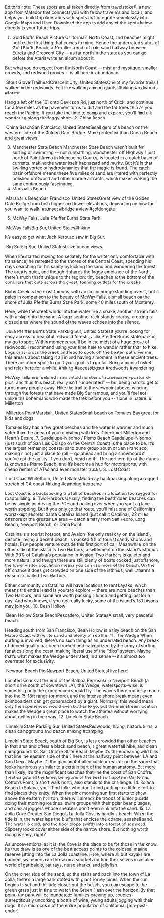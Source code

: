 Editor’s note: These spots are all taken directly from travelstoke®, a new app from Matador that connects you with fellow travelers and locals, and helps you build trip itineraries with spots that integrate seamlessly into Google Maps and Uber. Download the app to add any of the spots below directly to your future trips.
1. Gold Bluffs Beach
Picture California’s North Coast, and beaches might not be the first thing that comes to mind. Hence the underrated status of Gold Bluffs Beach, a 10-mile stretch of pale sand halfway between Eureka and Crescent City -- as far north in the state as you can go before the Ataris write an album about it.

But what you do expect from the North Coast -- mist and mystique, smaller crowds, and redwood groves -- is all here in abundance.

 Stout Grove TrailheadCrescent City, United StatesOne of my favorite trails I walked in the redwoods. Felt like walking among giants. #hiking #redwoods #forest



Hang a left off the 101 onto Davidson Rd, just north of Orick, and continue for a few miles as the pavement turns to dirt and the tall trees thin as you reach the Pacific. If you take the time to camp and explore, you’ll find elk wandering along the foggy shore.
2. China Beach

 China BeachSan Francisco, United StatesSmall gem of a beach on the western side of the Golden Gare Bridge. More protected than Ocean Beach and great views!


3. Manchester State Beach
Manchester State Beach wasn’t built for surfing or swimming -- nor sunbathing. Manchester, off Highway 1 just north of Point Arena in Mendocino County, is located in a catch basin of currents, making the water itself haphazard and murky. But it’s in that swirling vortex of hydrodynamics that the magic is found. The catch basin offshore means these five miles of sand are littered with perfectly polished driftwood and other marine artifacts, which makes walking the sand continuously fascinating.
4. Marshalls Beach

 Marshall's BeachSan Francisco, United StatesGreat view of the Golden Gate Bridge from both higher and lower elevations, depending on how far you want to walk. #sunset #bridge #view #goldengate


5. McWay Falls, Julia Pfeiffer Burns State Park

 McWay FallsBig Sur, United States#hiking

It’s easy to get what Jack Kerouac saw in Big Sur.

 Big SurBig Sur, United StatesI love ocean views.



When life started moving too sedately for the writer only comfortable with transience, he retreated to the shores of the Central Coast, spending his days searching for his sanity by kicking the sand and wandering the forest. The area is quiet, and though it shares the foggy ambiance of the North, there’s much that’s unique to the region: tiny beaches at the bottom of the cordillera that cuts across the coast; foaming outlets for the creeks.

Bixby Creek is the most famous, with an iconic bridge standing over it, but it pales in comparison to the beauty of McWay Falls, a small beach on the shore of Julia Pfeiffer Burns State Park, some 40 miles south of Monterey.

Here, while the creek winds into the water like a snake, another stream falls with a slap onto the sand. A large sentinel rock stands nearby, creating a closed area where the sound of the waves echoes into the silence.



 Julia Pfeiffer Burns State ParkBig Sur, United StatesIf you're looking for easy access to beautiful redwood forests, Julia Pfeiffer Burns state park is my go to spot. Within moments you'll be in the midst of a huge grove of redwoods. I recommend using your time here to wander rather than to hike. Logs criss-cross the creek and lead to spots off the beaten path. For me, this area is about taking it all in and having a moment in these ancient trees. There are other spots to go if your goal is to go far. Bring a picnic basket and relax here for a while. #hiking #accessbigsur #redwoods #wandering



McWay Falls are featured in an untold number of screensaver-postcard-pics, and thus this beach really isn’t “underrated” -- but being hard to get to turns many people away. Hike the trail to the viewpoint above, winding through the forests that have made Big Sur famous, and you’ll feel not unlike the bohemians who made the trek before you -- alone in nature.
6. Millerton

 Millerton PointMarshall, United StatesSmall beach on Tomales Bay great for kids and dogs.



Tomales Bay has a few great beaches and the water is warmer and much safer than the ocean if you’re visiting with kids. Check out Millerton and Heart’s Desire.
7. Guadalupe-Nipomo / Pismo Beach
Guadalupe-Nipomo (just south of San Luis Obispo on the Central Coast) is the place to be. It’s the largest remaining coastal sand dune group south of San Francisco, making it not just a place to roll -- go ahead and bring a snowboard if you’ve got the agility. If you don’t, head north. The northern tip of the dunes is known as Pismo Beach, and it’s become a hub for motorsports, with cheap rentals of ATVs and even monster trucks.
8. Lost Coast

 Lost CoastWhitethorn, United StatesMulti-day backpacking along a rugged stretch of CA coast #hiking #camping #extreme



Lost Coast is a backpacking trip full of beaches in a location too rugged for roadbuilding.
9. Two Harbors
Usually, finding the besthidden beaches can be as simple as driving the PCH and pulling over when you spot a place worth stopping. But if you only go that route, you’ll miss one of California’s worst-kept secrets: Santa Catalina Island (just call it Catalina), 22 miles offshore of the greater LA area — catch a ferry from San Pedro, Long Beach, Newport Beach, or Dana Point.

Catalina is a tourist hotspot, and Avalon (the only real city on the island), despite having a decent beach, is packed full of tourist candy shops and hotels. Few people venture outside this first port of call. Meanwhile, on the other side of the island is Two Harbors, a settlement on the island’s isthmus. With 90% of Catalina’s population in Avalon, Two Harbors is quieter and more natural, and though there are still plenty of boats docked just offshore, the lower visitor population means you can use more of the beach. On the off chance it does get crowded on one side of the isthmus, well…there’s a reason it’s called Two Harbors.

Either community on Catalina will have locations to rent kayaks, which means the entire island is yours to explore -- there are more beaches than Two Harbors, and some are worth packing a lunch and getting lost for a day. And who knows, if you get really lucky, some of the island’s 150 bisons may join you.
10. Bean Hollow

 Bean Hollow State BeachPescadero, United StatesA small, very peaceful beach.



Heading south from San Francisco, Bean Hollow is a tiny beach on the San Mateo Coast with white sand and plenty of sea life.
11. The Wedge
When surfing is involved, there’s no such thing as an underrated beach. Any break of decent quality has been tracked and categorized by the army of surfing fanatics along the coast, making liberal use of the “dibs” system. Maybe that’s what makes the Wedge underrated, in a sense -- it’s almost too overrated for exclusivity.

 Newport Beach PierNewport Beach, United StatesI live here!



Located smack at the end of the Balboa Peninsula in Newport Beach (a short drive south of downtown LA), the Wedge, watersports-wise, is something only the experienced should try. The waves there routinely reach into the 15-18ft range (or more), and the intense shore break means even skimboarders can get gobsmacked by a giant. Normally, this would mean only the experienced would even bother to go, but the mainstream location makes the Wedge a great place to watch the athletes without worrying about getting in their way.
12. Limekiln State Beach

 Limekiln State ParkBig Sur, United StatesRedwoods, hiking, historic kilns, a clean campground and beach #hiking #camping



Limekiln State Beach, south of Big Sur, is less crowded than other beaches in that area and offers a black sand beach, a great waterfall hike, and clean campground.
13. San Onofre State Beach
Maybe it’s the endearing wild hills that line the eastern side of the 5 here at the halfway point between LA and San Diego. Maybe it’s the giant mothballed nuclear reactor on the shore that looks humorously similar to a certain part of the human anatomy. But more than likely, it’s the magnificent beaches that line the coast of San Onofre. Trestles gets all the fame, being one of the best surf spots in California; Cotton’s Point, a short walk north, also stands to the challenge.
14. Solana Beach
In Solana, you’ll find folks who don’t mind putting in a little effort to find places they enjoy. When the pink morning sun first starts to show above the eastern horizon, there will already be troops of junior guards doing their morning routines, swim groups with their polar bear plunges, and casual joggers whose sneakers don’t even sink into the sand.
15. La Jolla Cove
Greater San Diego’s La Jolla Cove is hardly a beach. When the tide is in, the water laps the bluffs that enclose the coarse, seashell sand. The water is cold, and the floor drops swiftly into a forest of seaweed. Slippery rocks cover either side of the narrow shore. But nothing worth doing is easy, right?

As unconventional as it is, the Cove is the place to be for those in the know. Its true draw is as one of the best access points to the colossal marine reserve jutting into the La Jolla coastline. Here, where all but kayaks are banned, swimmers can throw on a snorkel and find themselves in an alien world of garibaldis, bat rays, nurse sharks, and jellyfish.

On the other side of the sand, up the stairs and back into the town of La Jolla, there’s a large park dotted with giant Torrey pines. When the sun begins to set and the tide closes out the beach, you can escape to the green grass just in time to watch the Green Flash over the horizon. By that point, the park will be inundated:: families packing up, couples surreptitiously uncorking a bottle of wine, young adults jogging with their dogs. It’s a microcosm of the entire population of California. [mn-post-ender]